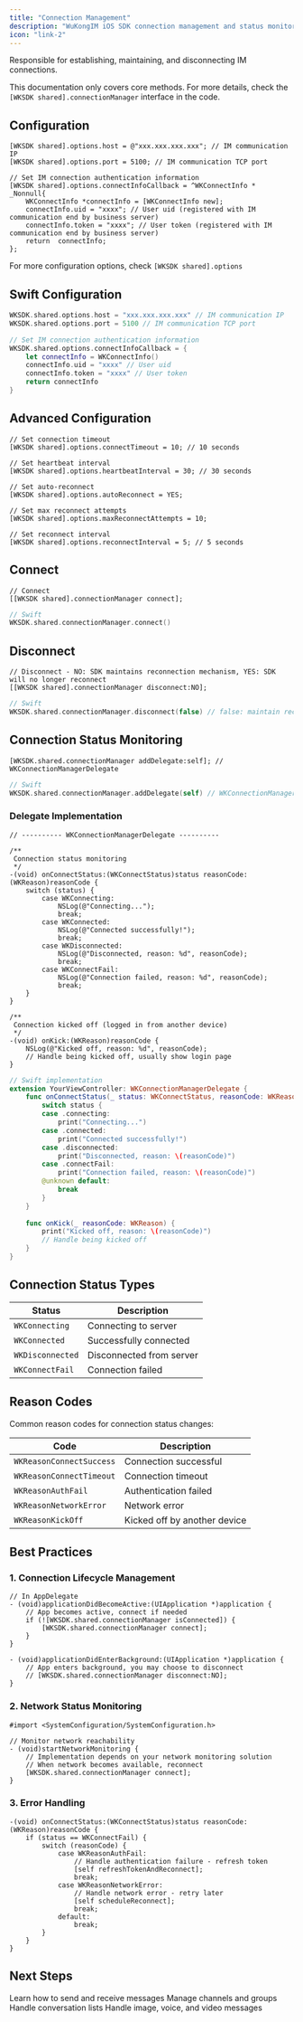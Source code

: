 ```yaml
---
title: "Connection Management"
description: "WuKongIM iOS SDK connection management and status monitoring guide"
icon: "link-2"
---
```


Responsible for establishing, maintaining, and disconnecting IM connections.

This documentation only covers core methods. For more details, check the `[WKSDK shared].connectionManager` interface in the code.

## Configuration

```objc
[WKSDK shared].options.host = @"xxx.xxx.xxx.xxx"; // IM communication IP
[WKSDK shared].options.port = 5100; // IM communication TCP port

// Set IM connection authentication information
[WKSDK shared].options.connectInfoCallback = ^WKConnectInfo * _Nonnull{
    WKConnectInfo *connectInfo = [WKConnectInfo new];
    connectInfo.uid = "xxxx"; // User uid (registered with IM communication end by business server)
    connectInfo.token = "xxxx"; // User token (registered with IM communication end by business server)
    return  connectInfo;
};
```

For more configuration options, check `[WKSDK shared].options`

## Swift Configuration

```swift
WKSDK.shared.options.host = "xxx.xxx.xxx.xxx" // IM communication IP
WKSDK.shared.options.port = 5100 // IM communication TCP port

// Set IM connection authentication information
WKSDK.shared.options.connectInfoCallback = {
    let connectInfo = WKConnectInfo()
    connectInfo.uid = "xxxx" // User uid
    connectInfo.token = "xxxx" // User token
    return connectInfo
}
```

## Advanced Configuration

```objc
// Set connection timeout
[WKSDK shared].options.connectTimeout = 10; // 10 seconds

// Set heartbeat interval
[WKSDK shared].options.heartbeatInterval = 30; // 30 seconds

// Set auto-reconnect
[WKSDK shared].options.autoReconnect = YES;

// Set max reconnect attempts
[WKSDK shared].options.maxReconnectAttempts = 10;

// Set reconnect interval
[WKSDK shared].options.reconnectInterval = 5; // 5 seconds
```

## Connect

```objc
// Connect
[[WKSDK shared].connectionManager connect];
```

```swift
// Swift
WKSDK.shared.connectionManager.connect()
```

## Disconnect

```objc
// Disconnect - NO: SDK maintains reconnection mechanism, YES: SDK will no longer reconnect
[[WKSDK shared].connectionManager disconnect:NO];
```

```swift
// Swift
WKSDK.shared.connectionManager.disconnect(false) // false: maintain reconnection
```

## Connection Status Monitoring

```objc
[WKSDK.shared.connectionManager addDelegate:self]; // WKConnectionManagerDelegate
```

```swift
// Swift
WKSDK.shared.connectionManager.addDelegate(self) // WKConnectionManagerDelegate
```

### Delegate Implementation

```objc
// ---------- WKConnectionManagerDelegate ----------

/**
 Connection status monitoring
 */
-(void) onConnectStatus:(WKConnectStatus)status reasonCode:(WKReason)reasonCode {
    switch (status) {
        case WKConnecting:
            NSLog(@"Connecting...");
            break;
        case WKConnected:
            NSLog(@"Connected successfully!");
            break;
        case WKDisconnected:
            NSLog(@"Disconnected, reason: %d", reasonCode);
            break;
        case WKConnectFail:
            NSLog(@"Connection failed, reason: %d", reasonCode);
            break;
    }
}

/**
 Connection kicked off (logged in from another device)
 */
-(void) onKick:(WKReason)reasonCode {
    NSLog(@"Kicked off, reason: %d", reasonCode);
    // Handle being kicked off, usually show login page
}
```

```swift
// Swift implementation
extension YourViewController: WKConnectionManagerDelegate {
    func onConnectStatus(_ status: WKConnectStatus, reasonCode: WKReason) {
        switch status {
        case .connecting:
            print("Connecting...")
        case .connected:
            print("Connected successfully!")
        case .disconnected:
            print("Disconnected, reason: \(reasonCode)")
        case .connectFail:
            print("Connection failed, reason: \(reasonCode)")
        @unknown default:
            break
        }
    }
    
    func onKick(_ reasonCode: WKReason) {
        print("Kicked off, reason: \(reasonCode)")
        // Handle being kicked off
    }
}
```

## Connection Status Types

| Status | Description |
|--------|-------------|
| `WKConnecting` | Connecting to server |
| `WKConnected` | Successfully connected |
| `WKDisconnected` | Disconnected from server |
| `WKConnectFail` | Connection failed |

## Reason Codes

Common reason codes for connection status changes:

| Code | Description |
|------|-------------|
| `WKReasonConnectSuccess` | Connection successful |
| `WKReasonConnectTimeout` | Connection timeout |
| `WKReasonAuthFail` | Authentication failed |
| `WKReasonNetworkError` | Network error |
| `WKReasonKickOff` | Kicked off by another device |

## Best Practices

### 1. Connection Lifecycle Management

```objc
// In AppDelegate
- (void)applicationDidBecomeActive:(UIApplication *)application {
    // App becomes active, connect if needed
    if (![WKSDK.shared.connectionManager isConnected]) {
        [WKSDK.shared.connectionManager connect];
    }
}

- (void)applicationDidEnterBackground:(UIApplication *)application {
    // App enters background, you may choose to disconnect
    // [WKSDK.shared.connectionManager disconnect:NO];
}
```

### 2. Network Status Monitoring

```objc
#import <SystemConfiguration/SystemConfiguration.h>

// Monitor network reachability
- (void)startNetworkMonitoring {
    // Implementation depends on your network monitoring solution
    // When network becomes available, reconnect
    [WKSDK.shared.connectionManager connect];
}
```

### 3. Error Handling

```objc
-(void) onConnectStatus:(WKConnectStatus)status reasonCode:(WKReason)reasonCode {
    if (status == WKConnectFail) {
        switch (reasonCode) {
            case WKReasonAuthFail:
                // Handle authentication failure - refresh token
                [self refreshTokenAndReconnect];
                break;
            case WKReasonNetworkError:
                // Handle network error - retry later
                [self scheduleReconnect];
                break;
            default:
                break;
        }
    }
}
```

## Next Steps

<CardGroup cols={2}>
  <Card
    title="Message Handling"
    icon="message-circle"
    href="/en/sdk/wukongim/ios/chat"
  >
    Learn how to send and receive messages
  </Card>
  <Card
    title="Channel Management"
    icon="hash"
    href="/en/sdk/wukongim/ios/channel"
  >
    Manage channels and groups
  </Card>
  <Card
    title="Conversation Management"
    icon="users"
    href="/en/sdk/wukongim/ios/conversation"
  >
    Handle conversation lists
  </Card>
  <Card
    title="Media Messages"
    icon="image"
    href="/en/sdk/wukongim/ios/media"
  >
    Handle image, voice, and video messages
  </Card>
</CardGroup>
